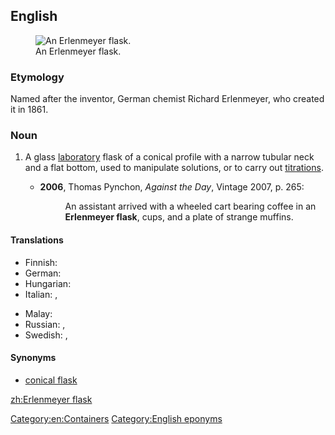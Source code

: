 ==English==
{{wikipedia}}
[[File:Erlenmeyer flask hg.jpg|thumb|An Erlenmeyer flask.]]
===Etymology===
Named after the inventor, German chemist Richard Erlenmeyer, who created it in 1861.

===Noun===
{{en-noun|head=[[w:Richard August Carl Emil Erlenmeyer|Erlenmeyer]] [[flask]]}}

# {{context|chemistry}} A glass [[laboratory]] flask of a conical profile with a narrow tubular neck and a flat bottom, used to manipulate solutions, or to carry out [[titration]]s.
#* '''2006''', Thomas Pynchon, ''Against the Day'', Vintage 2007, p. 265:
#*: An assistant arrived with a wheeled cart bearing coffee in an '''Erlenmeyer flask''', cups, and a plate of strange muffins.

====Translations====
{{trans-top|conical laboratory flask}}
* Finnish: {{t-|fi|erlenmeyerkolvi}}
* German: {{t-|de|Erlenmeyerkolben|m}}
* Hungarian: {{t-|hu|Erlenmeyer-lombik}}
* Italian: {{t-|it|beuta|f}}, {{t-|it|matraccio di Erlenmeyer|m}}
{{trans-mid}}
* Malay: {{t-|ms|kelalang kon}}
* Russian: {{t-|ru|колба Эрленмейера|f|sc=Cyrl|tr=kólba Érlenméjera}}, {{t-|ru|коническая колба|f|sc=Cyrl|tr=koníčeskaja kólba}}
* Swedish: {{t-|sv|E-kolv|c}}, {{t-|sv|Erlenmeyerkolv|c}}
{{trans-bottom}}

====Synonyms====
* [[conical flask]]

[[Category:en:Containers]]
[[Category:English eponyms]]

[[zh:Erlenmeyer flask]]
